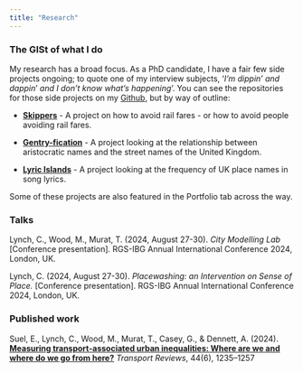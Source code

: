 ```yaml
---
title: "Research" 
---
```


### The GISt of what I do

My research has a broad focus. As a PhD candidate, I have a fair few side projects ongoing; to quote one of my interview subjects, '*I'm dippin' and dappin*' *and I don't know what's happening*'. You can see the repositories for those side projects on my [Github](https://github.com/siskiyoucedar), but by way of outline:

-   [**Skippers**](https://github.com/siskiyoucedar/Skippers) - A project on how to avoid rail fares - or how to avoid people avoiding rail fares.

-   [**Gentry-fication**](https://github.com/siskiyoucedar/Gentry-fication) - A project looking at the relationship between aristocratic names and the street names of the United Kingdom.

-   [**Lyric Islands**](https://github.com/siskiyoucedar/Lyric_Islands) - A project looking at the frequency of UK place names in song lyrics.

Some of these projects are also featured in the Portfolio tab across the way.

### Talks

Lynch, C., Wood, M., Murat, T. (2024, August 27-30). *City Modelling Lab* \[Conference presentation\]. RGS-IBG Annual International Conference 2024, London, UK.

Lynch, C. (2024, August 27-30). *Placewashing: an Intervention on Sense of Place.* \[Conference presentation\]. RGS-IBG Annual International Conference 2024, London, UK.

### Published work

Suel, E., Lynch, C., Wood, M., Murat, T., Casey, G., & Dennett, A. (2024). [**Measuring transport-associated urban inequalities: Where are we and where do we go from here?**](https://www.tandfonline.com/doi/full/10.1080/01441647.2024.2389800) *Transport Reviews*, 44(6), 1235–1257

